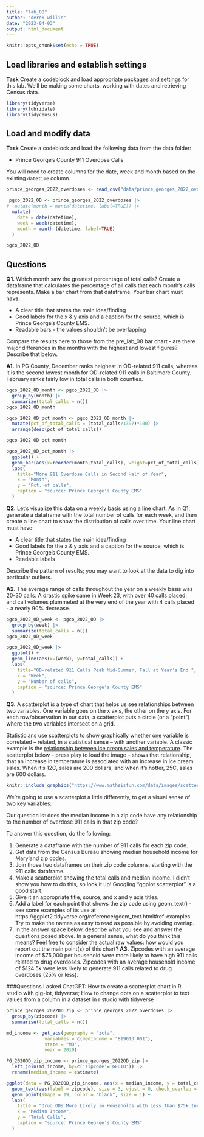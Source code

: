 ```yaml
---
title: "lab_08"
author: "derek willis"
date: "2023-04-03"
output: html_document
---
```


```r
knitr::opts_chunk$set(echo = TRUE)
```

## Load libraries and establish settings

**Task** Create a codeblock and load appropriate packages and settings for this lab. We'll be making some charts, working with dates and retrieving Census data.

```r
library(tidyverse)
library(lubridate)
library(tidycensus)
```

## Load and modify data

**Task** Create a codeblock and load the following data from the data folder:

* Prince George's County 911 Overdose Calls

You will need to create columns for the date, week and month based on the existing `datetime` column.

```r
prince_georges_2022_overdoses <- read_csv("data/prince_georges_2022_overdoses.csv")

 pgco_2022_OD <- prince_georges_2022_overdoses |>
#  mutate(month = month(datetime, label=TRUE)) |>
  mutate(
    date = date(datetime),
    week = week(datetime),
    month = month (datetime, label=TRUE)
  )

pgco_2022_OD
```

## Questions 

**Q1.** Which month saw the greatest percentage of total calls? Create a dataframe that calculates the percentage of all calls that each month's calls represents. Make a bar chart from that dataframe. Your bar chart must have:

* A clear title that states the main idea/finding
* Good labels for the x & y axis and a caption for the source, which is Prince George's County EMS.
* Readable bars - the values shouldn't be overlapping

Compare the results here to those from the pre_lab_08 bar chart - are there major differences in the months with the highest and lowest figures? Describe that below.

**A1.** 
In PG County, December ranks heighest in OD-related 911 calls, whereas it is the second lowest month for OD-related 911 calls in Baltimore County. February ranks fairly low in total calls in both counties.

```r
pgco_2022_OD_month <- pgco_2022_OD |>
  group_by(month) |>
  summarize(total_calls = n())
pgco_2022_OD_month

pgco_2022_OD_pct_month <- pgco_2022_OD_month |>  
  mutate(pct_of_total_calls = (total_calls/1397)*100) |>
  arrange(desc(pct_of_total_calls))

pgco_2022_OD_pct_month

pgco_2022_OD_pct_month |>
  ggplot() +
  geom_bar(aes(x=reorder(month,total_calls), weight=pct_of_total_calls)) +
  labs(
    title="More 911 Overdose Calls in Second Half of Year",
    x = "Month",
    y = "Pct. of calls",
    caption = "source: Prince George's County EMS"
  )
```

**Q2.** Let's visualize this data on a weekly basis using a line chart. As in Q1, generate a dataframe with the total number of calls for each week, and then create a line chart to show the distribution of calls over time. Your line chart must have:

* A clear title that states the main idea/finding
* Good labels for the x & y axis and a caption for the source, which is Prince George's County EMS.
* Readable labels

Describe the pattern of results; you may want to look at the data to dig into particular outliers.

**A2.** The average range of calls throughout the year on a weekly basis was 20-30 calls. A drastic spike came in Week 23, with over 40 calls placed, and call volumes plummeted at the very end of the year with 4 calls placed - a nearly 90% decrease.


```r
pgco_2022_OD_week <- pgco_2022_OD |>
  group_by(week) |>
  summarize(total_calls = n())
pgco_2022_OD_week

pgco_2022_OD_week |>
  ggplot() +
  geom_line(aes(x=(week), y=total_calls)) +
  labs(
    title="OD-related 911 Calls Peak Mid-Summer, Fall at Year's End ",
    x = "Week",
    y = "Number of calls",
    caption = "source: Prince George's County EMS"
  )
```

**Q3.**  A scatterplot is a type of chart that helps us see relationships between two variables. One variable goes on the x axis, the other on the y axis.  For each row/observation in our data, a scatterplot puts a circle (or a "point") where the two variables intersect on a grid. 

Statisticians use scatterplots to show graphically whether one variable is correlated -- related, in a statistical sense -- with another variable.  A classic example is the [relationship between ice cream sales and temperature](https://www.mathsisfun.com/data/scatter-xy-plots.html). The scatterplot below -- press play to load the image -- shows that relationship, that an increase in temperature is associated with an increase in ice cream sales. When it's 12C, sales are 200 dollars, and when it's hotter, 25C, sales are 600 dollars.

```r
knitr::include_graphics("https://www.mathsisfun.com/data/images/scatter-ice-cream1.svg")
```

We're going to use a scatterplot a little differently, to get a visual sense of two key variables: 

Our question is: does the median income in a zip code have any relationship to the number of overdose 911 calls in that zip code?

To answer this question, do the following:

1. Generate a dataframe with the number of 911 calls for each zip code.
2. Get data from the Census Bureau showing median household income for Maryland zip codes.
3. Join those two dataframes on their zip code columns, starting with the 911 calls dataframe.
4. Make a scatterplot showing the total calls and median income. I didn't show you how to do this, so look it up! Googling "ggplot scatterplot" is a good start.
5. Give it an appropriate title, source, and x and y axis titles.
6. Add a label for each point that shows the zip code using geom_text() - see some examples of its use at https://ggplot2.tidyverse.org/reference/geom_text.html#ref-examples. Try to make the names as easy to read as possible by avoiding overlap.
7. In the answer space below, describe what you see and answer the questions posed above. In a general sense, what do you think this means? Feel free to consider the actual raw values: how would you report out the main point(s) of this chart?
**A3.** Zipcodes with an average income of $75,000 per household were more likely to have high 911 calls related to drug overdoses. Zipcodes with an average household income of $124.5k were less likely to generate 911 calls related to drug overdoses (25% or less).

###Questions I asked ChatGPT: How to create a scatterplot chart in R studio with gig-lot, tidyverse; How to change dots on a scatterplot to text values from a column in a dataset in r studio with tidyverse

```r
prince_georges_2022OD_zip <- prince_georges_2022_overdoses |>
  group_by(zipcode) |>
  summarise(total_calls = n())

md_income <- get_acs(geography = "zcta",
              variables = c(medincome = "B19013_001"),
              state = "MD",
              year = 2019)

PG_2020OD_zip_income <- prince_georges_2022OD_zip |> 
  left_join(md_income, by=c('zipcode'='GEOID')) |>
  rename(median_income = estimate)

ggplot(data = PG_2020OD_zip_income, aes(x = median_income, y = total_calls)) +
  geom_text(aes(label = zipcode), size = 3, vjust = 0, check_overlap = TRUE) +
  geom_point(shape = 19, color = "black", size = 1) +
  labs(
    title = "Drug ODs More Likely in Households with Less Than $75k Income",
    x = "Median Income",
    y = "Total Calls",
    caption = "source: Prince George's County EMS"
  )

```

